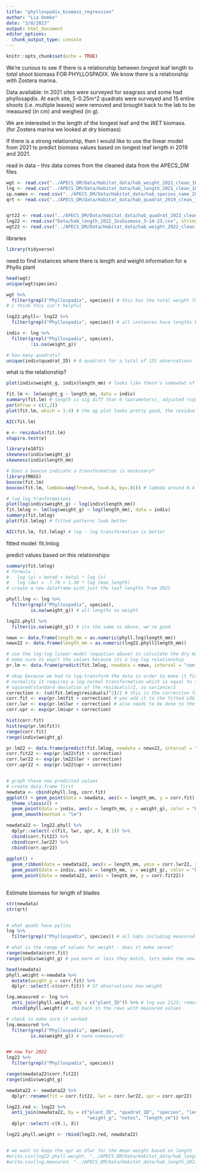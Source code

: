 ```yaml
---
title: "phyllospadix_biomass_regression"
author: "Lia Domke"
date: "3/8/2023"
output: html_document
editor_options: 
  chunk_output_type: console
---
```


```r
knitr::opts_chunk$set(echo = TRUE)
```

We're curious to see if there is a relationship between *longest* leaf length to *total* shoot biomass FOR PHYLLOSPADIX. We know there is a relationship with Zostera marina. 

Data available: In 2021 sites were surveyed for seagrass and some had phyllosapdix. At each site, 5-0.25m^2 quadrats were surveyed and 15 entire shoots (i.e. multiple leaves) were removed and brought back to the lab to be measured (in cm) and weighed (in g). 

We are interested in the length of the longest leaf and the *WET* biomass. (for Zostera marina we looked at dry biomass)

If there is a strong relationship, then I would like to use the linear model from 2021 to predict biomass values based on longest leaf length in 2019 and 2021.

read in data
- this data comes from the cleaned data from the APECS_DM files
```r
wgt <- read.csv("../APECS_DM/Data/Habitat_data/hab_weight_2021_clean_10-11-22.csv", stringsAsFactors=F, header = T)
lng <- read.csv("../APECS_DM/Data/Habitat_data/hab_length_2021_clean_10-11-22.csv", stringsAsFactors=F, header =T)
sp.names <- read.csv("../APECS_DM/Data/Habitat_data/hab_species_name_2021_9-27-22.csv", stringsAsFactors=F, header =T)
qrt <- read.csv("../APECS_DM/Data/Habitat_data/hab_quadrat_2019_clean_10-11-22.csv", stringsAsFactors=F, header =T)


qrt22 <- read.csv("../APECS_DM/Data/Habitat_data/hab_quadrat_2022_clean_3-14-23.csv", stringsAsFactors=F, header =T)
lng22 <- read.csv("Data/hab_length_2022_Zosbiomass_3-14-23.csv", stringsAsFactors= F, head = T)
wgt22 <- read.csv("../APECS_DM/Data/Habitat_data/hab_weight_2022_clean_3-14-23.csv", stringsAsFactors= F, header =T)

```

libraries
```r
library(tidyverse)
```


need to find instances where there is length and weight information for a Phyllo plant
```r
head(wgt)
unique(wgt$species)

wgt %>%
  filter(grepl("Phyllospadix", species)) # this has the total weight for all phyllospadix plants collect (in total) by quadrat,
# i think this isn't helpful

lng22.phyll<- lng22 %>%
  filter(grepl("Phyllospadix", species)) # all instances have lengths but no weights in 2022 

indiv <- lng %>%
  filter(grepl("Phyllospadix", species),
         !is.na(weight_g))

# how many quadrats?
unique(indiv$quadrat_ID) # 8 quadrats for a total of 131 observations
```

what is the relationship?
```r
plot(indiv$weight_g, indiv$length_mm) # looks like there's somewhat of a relationship

fit.lm <- lm(weight_g ~ length_mm, data = indiv)
summary(fit.lm) # length is sig diff than 0 (parameters), adjusted rsquared is 0.75 pretty good
par(mfrow = c(2,2))
plot(fit.lm, which = 1:4) # the qq plot looks pretty good, the residuals look like the spread does increase some across the fitted values. potential outliers at 50 and 55, with 50 looking parituclarily influenctial. 

AIC(fit.lm)

e <- residuals(fit.lm)
shapiro.test(e)

library(e1071)
skewness(indiv$weight_g)
skewness(indiv$length_mm)

# Does a boxcox indicate a transformation is necessary? 
library(MASS)
boxcox(fit.lm)
boxcox(fit.lm, lambda=seq(from=0, to=0.8, by=.01)) # lambda around 0.4

# log log tranformations
plot(log(indiv$weight_g) ~ log(indiv$length_mm))
fit.lmlog <- lm(log(weight_g) ~ log(length_mm), data = indiv)
summary(fit.lmlog)
plot(fit.lmlog) # fitted patterns look better

AIC(fit.lm, fit.lmlog) # log - log transformation is better
```

fitted model:
fit.lmlog

predict values based on this relationshipo

```r
summary(fit.lmlog)
# formula :
#   log (y) = beta0 + beta1 * log (x) 
#   log (dw) = -7.78 + 1.30 * log (max_length) 
# create a new dataframe with just the leaf lengths from 2021

phyll.lng <- lng %>%
  filter(grepl("Phyllospadix", species),
         is.na(weight_g)) # all lengths no weight

lng22.phyll %>%
  filter(is.na(weight_g)) # its the same as above, we're good

newx <- data.frame(length_mm = as.numeric(phyll.lng$length_mm))
newx22 <- data.frame(length_mm = as.numeric(lng22.phyll$length_mm))

# use the log-log linear model (equation above) to calculate the dry mass of the shoot with 95% CI 
# make sure to exp() the values because its a log-log relationship
pr.lm <- data.frame(predict(fit.lmlog, newdata = newx, interval = "confidence", level = 0.95))

# okay because we had to log-transform the data in order to make it fit 
# normality it requires a log-normal transformation which is equal to the 
# squared(standard deviation of the residuals)/2, so variance/2
correction <- (sd(fit.lmlog$residuals)^2)/2 # this is the correction factor
corr.fit <- exp(pr.lm$fit + correction) # you add it to the fitted LOG SPACE and then exponentiate it
corr.lwr <- exp(pr.lm$lwr + correction) # also needs to be done to the confidence intervals
corr.upr <- exp(pr.lm$upr + correction)

hist(corr.fit)
hist(exp(pr.lm$fit))
range(corr.fit) 
range(indiv$weight_g)

pr.lm22 <- data.frame(predict(fit.lmlog, newdata = newx22, interval = "confidence", level = 0.95))
corr.fit22 <- exp(pr.lm22$fit + correction)
corr.lwr22 <- exp(pr.lm22$lwr + correction)
corr.upr22 <- exp(pr.lm22$upr + correction)


# graph these new predicted values
# create data.frame first
newdata <- cbind(phyll.lng, corr.fit)
ggplot() + geom_point(data = newdata, aes(x = length_mm, y = corr.fit), color = "green") + 
  theme_classic() + 
  geom_point(data = indiv, aes(x = length_mm, y = weight_g), color = "blue") +
  geom_smooth(method = "lm")

newdata22 <- lng22.phyll %>%
  dplyr::select(-c(fit, lwr, upr, X, X.1)) %>%
  cbind(corr.fit22) %>%
  cbind(corr.lwr22) %>%
  cbind(corr.upr22)
  
ggplot() + 
  geom_ribbon(data = newdata22, aes(x = length_mm, ymin = corr.lwr22, ymax = corr.upr22), fill = "gray")+
  geom_point(data = indiv, aes(x = length_mm, y = weight_g), color = "blue") +
  geom_point(data = newdata22, aes(x = length_mm, y = corr.fit22))
  
```

Estimate biomass for length of blades
```r
str(newdata)
str(qrt)


# what quads have pyllos
lng %>%
  filter(grepl("Phyllospadix", species)) # all habs including measured and unmeasured, 188 observations

# what is the range of values for weight - does it make sense?
range(newdata$corr.fit)
range(indiv$weight_g) # yea more or less they match, lets make the new data the weight data now. 

head(newdata)
phyll.weight <-newdata %>%
  mutate(weight_g = corr.fit) %>%
  dplyr::select(-c(corr.fit)) # 57 observations now weight

lng.measured <- lng %>%
  anti_join(phyll.weight, by = c("plant_ID")) %>% # lng was 2123; removed the unmeasured phyll = 2066
  rbind(phyll.weight) # add back in the rows with measured values

# check to make sure it worked
lng.measured %>%
  filter(grepl("Phyllospadix", species),
         is.na(weight_g)) # none unmeasured!


## now for 2022
lng22 %>%
  filter(grepl("Phyllospadix", species))

range(newdata22$corr.fit22)
range(indiv$weight_g)

newdata22 <- newdata22 %>%
  dplyr::rename(fit = corr.fit22, lwr = corr.lwr22, upr = corr.upr22)

lng22.red <- lng22 %>%
  anti_join(newdata22, by = c("plant_ID", "quadrat_ID", "species", "length_mm", 
                              "weight_g", "notes", "length_cm")) %>%
  dplyr::select(-c(X.1, X))

lng22.phyll.weight <- rbind(lng22.red, newdata22)


# we want to keep the upr an dlwr for the mean weight based on length 
#write.csv(lng22.phyll.weight, "../APECS_DM/Data/Habitat_data/hab_length_2022_clean_biomass_10-9-23.csv")
#write.csv(lng.measured, "../APECS_DM/Data/Habitat_data/hab_length_2021_measuredphyllo_10-9-23.csv")
```